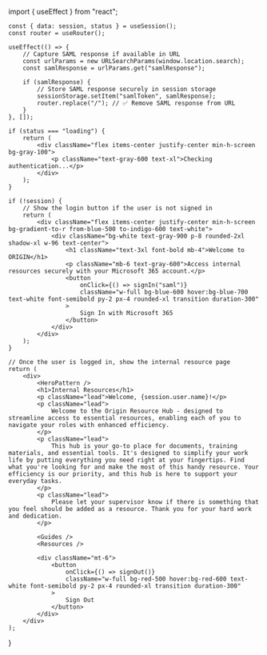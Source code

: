 ﻿import { useEffect } from "react";


    const { data: session, status } = useSession();
    const router = useRouter();

    useEffect(() => {
        // Capture SAML response if available in URL
        const urlParams = new URLSearchParams(window.location.search);
        const samlResponse = urlParams.get("samlResponse");

        if (samlResponse) {
            // Store SAML response securely in session storage
            sessionStorage.setItem("samlToken", samlResponse);
            router.replace("/"); // ✅ Remove SAML response from URL
        }
    }, []);

    if (status === "loading") {
        return (
            <div className="flex items-center justify-center min-h-screen bg-gray-100">
                <p className="text-gray-600 text-xl">Checking authentication...</p>
            </div>
        );
    }

    if (!session) {
        // Show the login button if the user is not signed in
        return (
            <div className="flex items-center justify-center min-h-screen bg-gradient-to-r from-blue-500 to-indigo-600 text-white">
                <div className="bg-white text-gray-900 p-8 rounded-2xl shadow-xl w-96 text-center">
                    <h1 className="text-3xl font-bold mb-4">Welcome to ORIGIN</h1>
                    <p className="mb-6 text-gray-600">Access internal resources securely with your Microsoft 365 account.</p>
                    <button
                        onClick={() => signIn("saml")}
                        className="w-full bg-blue-600 hover:bg-blue-700 text-white font-semibold py-2 px-4 rounded-xl transition duration-300"
                    >
                        Sign In with Microsoft 365
                    </button>
                </div>
            </div>
        );
    }

    // Once the user is logged in, show the internal resource page
    return (
        <div>
            <HeroPattern />
            <h1>Internal Resources</h1>
            <p className="lead">Welcome, {session.user.name}!</p>
            <p className="lead">
                Welcome to the Origin Resource Hub - designed to streamline access to essential resources, enabling each of you to navigate your roles with enhanced efficiency.
            </p>
            <p className="lead">
                This hub is your go-to place for documents, training materials, and essential tools. It's designed to simplify your work life by putting everything you need right at your fingertips. Find what you're looking for and make the most of this handy resource. Your efficiency is our priority, and this hub is here to support your everyday tasks.
            </p>
            <p className="lead">
                Please let your supervisor know if there is something that you feel should be added as a resource. Thank you for your hard work and dedication.
            </p>

            <Guides />
            <Resources />

            <div className="mt-6">
                <button
                    onClick={() => signOut()}
                    className="w-full bg-red-500 hover:bg-red-600 text-white font-semibold py-2 px-4 rounded-xl transition duration-300"
                >
                    Sign Out
                </button>
            </div>
        </div>
    );
}
